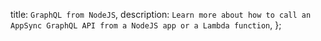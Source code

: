   title: `GraphQL from NodeJS`,
  description: `Learn more about how to call an AppSync GraphQL API from a NodeJS app or a Lambda function`,
};
